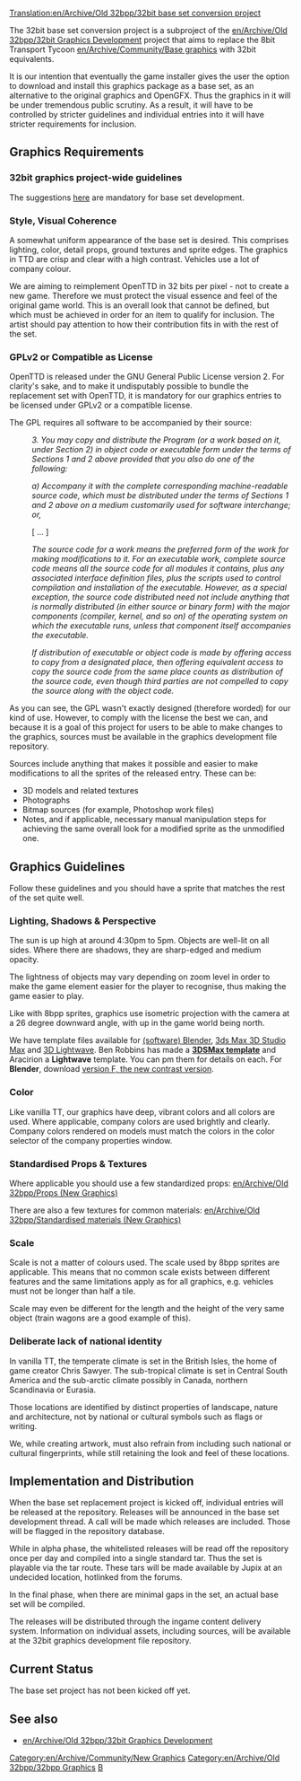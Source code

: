 [[Translation:en/Archive/Old 32bpp/32bit base set conversion project]]


The 32bit base set conversion project is a subproject of the [[en/Archive/Old 32bpp/32bit Graphics Development]] project that aims to replace the 8bit Transport Tycoon [[en/Archive/Community/Base graphics]] with 32bit equivalents.

It is our intention that eventually the game installer gives the user the option to download and install this graphics package as a base set, as an alternative to the original graphics and OpenGFX. Thus the graphics in it will be under tremendous public scrutiny. As a result, it will have to be controlled by stricter guidelines and individual entries into it will have stricter requirements for inclusion.

<!-- What follows is a "bastard child" of my whitepaper and planetmaker's "about 32bpp" -->
==Graphics Requirements==

===32bit graphics project-wide guidelines===

The suggestions [[en/Archive/Old 32bpp/Suggestions for 32bit Graphics Developers|here]] are mandatory for base set development.

===Style, Visual Coherence===

A somewhat uniform appearance of the base set is desired. This comprises lighting, color, detail props, ground textures and sprite edges. The graphics in TTD are crisp and clear with a high contrast. Vehicles use a lot of company colour.

We are aiming to reimplement OpenTTD in 32 bits per pixel - not to create a new game. Therefore we must protect the visual essence and feel of the original game world. This is an overall look that cannot be defined, but which must be achieved in order for an item to qualify for inclusion. The artist should pay attention to how their contribution fits in with the rest of the set.

===GPLv2 or Compatible as License===

OpenTTD is released under the GNU General Public License version 2. For clarity's sake, and to make it undisputably possible to bundle the
replacement set with OpenTTD, it is mandatory for our graphics entries to be licensed under GPLv2 or a compatible license.

The GPL requires all software to be accompanied by their source:

:''3. You may copy and distribute the Program (or a work based on it, under Section 2) in object code or executable form under the terms of Sections 1 and 2 above provided that you also do one of the following:''

:''a) Accompany it with the complete corresponding machine-readable source code, which must be distributed under the terms of Sections 1 and 2 above on a medium customarily used for software interchange; or,''

:[ ... ]

:''The source code for a work means the preferred form of the work for making modifications to it. For an executable work, complete source code means all the source code for all modules it contains, plus any associated interface definition files, plus the scripts used to control compilation and installation of the executable. However, as a special exception, the source code distributed need not include anything that is normally distributed (in either source or binary form) with the major components (compiler, kernel, and so on) of the operating system on which the executable runs, unless that component itself accompanies the executable.''

:''If distribution of executable or object code is made by offering access to copy from a designated place, then offering equivalent access to copy the source code from the same place counts as distribution of the source code, even though third parties are not compelled to copy the source along with the object code.''

As you can see, the GPL wasn't exactly designed (therefore worded) for our kind of use. However, to comply with the license the best we can, and because it is a goal of this project for users to be able to make changes to the graphics, sources must be available in the  graphics development file repository.

Sources include anything that makes it possible and easier to make modifications to all the sprites of the released entry. These can be:
* 3D models and related textures
* Photographs
* Bitmap sources (for example, Photoshop work files)
* Notes, and if applicable, necessary manual manipulation steps for achieving the same overall look for a modified sprite as the unmodified one.

==Graphics Guidelines==

Follow these guidelines and you should have a sprite that matches the rest of the set quite well.

===Lighting, Shadows & Perspective===

The sun is up high at around 4:30pm to 5pm. Objects are well-lit on all sides.  Where there are shadows, they are sharp-edged and medium opacity. 

The lightness of objects may vary depending on zoom level in order to make the game element easier for the player to recognise, thus making the game easier to play.

Like with 8bpp sprites, graphics use isometric projection with the camera at a 26 degree downward angle, with up in the game world being north.

We have template files available for [https://www.wikipedia.org/wiki/Blender (software) Blender], [https://www.wikipedia.org/wiki/Autodesk 3ds Max 3D Studio Max] and [https://www.wikipedia.org/wiki/LightWave 3D Lightwave]. Ben Robbins has made a [http://www.tt-forums.net/download/file.php?id=91802 '''3DSMax template'''] and Aracirion a '''Lightwave''' template. You can pm them for details on each. For '''Blender''', download [http://www.tt-forums.net/download.php?id=53231 version F, the new contrast version].

===Color===

Like vanilla TT, our graphics have deep, vibrant colors and all colors are used. Where applicable, company colors are used brightly and clearly. Company colors rendered on models must match the colors in the color selector of the company properties window.

===Standardised Props & Textures===

Where applicable you should use a few standardized props: [[en/Archive/Old 32bpp/Props (New Graphics)]]

There are also a few textures for common materials: [[en/Archive/Old 32bpp/Standardised materials (New Graphics)]]

===Scale===

Scale is not a matter of colours used. The scale used by 8bpp sprites are applicable. This means that no common scale exists between different features and the same limitations apply as for all graphics, e.g. vehicles must not be longer than half a tile.

Scale may even be different for the length and the height of the very same object (train wagons are a good example of this).

===Deliberate lack of national identity===

In vanilla TT, the temperate climate is set in the British Isles, the home of game creator Chris Sawyer. The sub-tropical climate is set in Central South America and the sub-arctic climate possibly in Canada, northern Scandinavia or Eurasia.

Those locations are identified by distinct properties of landscape, nature and architecture, not by national or cultural symbols such as flags or writing.

We, while creating artwork, must also refrain from including such national or cultural fingerprints, while still retaining the look and feel of these locations.

==Implementation and Distribution==

When the base set replacement project is kicked off, individual entries will be released at the repository. Releases will be announced in the base set development thread. A call will be made which releases are included. Those will be flagged in the repository database.

While in alpha phase, the whitelisted releases will be read off the repository once per day and compiled into a single standard tar. Thus the set is playable via the tar route. These tars will be made available by Jupix at an undecided location, hotlinked from the forums.

In the final phase, when there are minimal gaps in the set, an actual base set will be compiled.

The releases will be distributed through the ingame content delivery system. Information on individual assets, including sources, will be available at the 32bit graphics development file repository.

==Current Status==

The base set project has not been kicked off yet.

==See also==

* [[en/Archive/Old 32bpp/32bit Graphics Development]]

{{en/Archive/Old 32bpp/Navbox Graphics Development}}

[[Category:en/Archive/Community/New Graphics]][[Category:en/Archive/Old 32bpp/32bpp Graphics]][[Category:en/Archive/Old 32bpp/32bpp Graphics Developer resources|B]]